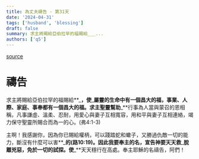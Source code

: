 ```yaml
---
title: 為丈夫禱告 - 第31天
date: '2024-04-31'
tags: ['husband', 'blessing']
draft: false
summary: 求主將賜給亞伯拉罕的福賜給___...
authors: ['q5']
---
```


[source](https://q5help.me/faith/Prayforhusband31days.jsp)

# 禱告

求主將賜給亞伯拉罕的福賜給**\_**，使**\_**屬靈的生命中有一個昌大的福，事業、人際、家庭、事奉都有一個昌大的福。求主聖靈幫助**\_**行事為人當與蒙召的恩相稱，凡事謙虛、溫柔、忍耐，用愛心與妻子互相寬容，用和平與妻子互相連絡，竭力保守聖靈所賜合而為一的心。(弗4:1-3)

主啊！我感謝你，因為你已賜給權柄，可以踐踏蛇和蠍子，又勝過仇敵一切的能力，斷沒有什麼可以害**\_**的(路10:19)。因此我要奉主的名，宣告神要天天救**\_**脫離兇惡，免於一切的試探。使**\_**天天穩行在高處。奉主耶穌的名禱告，阿們！
